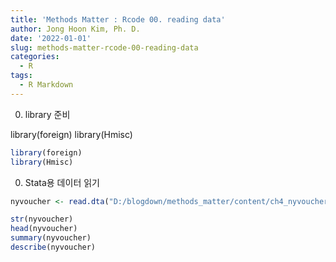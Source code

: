 ```yaml
---
title: 'Methods Matter : Rcode 00. reading data'
author: Jong Hoon Kim, Ph. D.
date: '2022-01-01'
slug: methods-matter-rcode-00-reading-data
categories:
  - R
tags:
  - R Markdown 
---
```



0. library 준비

library(foreign)
library(Hmisc)

```r

library(foreign)
library(Hmisc)

```

0. Stata용 데이터 읽기 


```r

nyvoucher <- read.dta("D:/blogdown/methods_matter/content/ch4_nyvoucher.dta")

str(nyvoucher)
head(nyvoucher)
summary(nyvoucher)
describe(nyvoucher)

```
